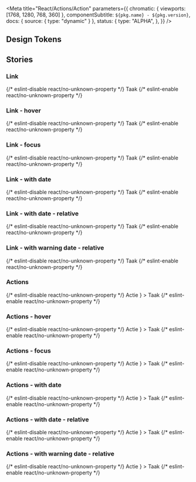 

<Meta
  title="React/Actions/Action"
  parameters={{
    chromatic: { viewports: [1768, 1280, 768, 360] },
    componentSubtitle: `${pkg.name} - ${pkg.version}`,
    docs: { source: { type: "dynamic" } },
    status: {
      type: "ALPHA",
    },
  }}
/>

<Description markdown={readme} />

## Design Tokens

<DesignTokenDocBlock categoryName="Action" viewType="table" />

## Stories

### Link

<Canvas>
  {/* eslint-disable react/no-unknown-property */}
  <Story name="Link">
    <Action link="#example">Taak</Action>
  </Story>
  {/* eslint-enable react/no-unknown-property */}
</Canvas>

### Link - hover

<Canvas>
  {/* eslint-disable react/no-unknown-property */}
  <Story name="Link - hover">
    <Action link="#example" className="denhaag-action--hover">
      Taak
    </Action>
  </Story>
  {/* eslint-enable react/no-unknown-property */}
</Canvas>

### Link - focus

<Canvas>
  {/* eslint-disable react/no-unknown-property */}
  <Story name="Link - focus">
    <Action link="#example" className="denhaag-action--focus">
      Taak
    </Action>
  </Story>
  {/* eslint-enable react/no-unknown-property */}
</Canvas>

### Link - with date

<Canvas>
  {/* eslint-disable react/no-unknown-property */}
  <Story name="Link - with date">
    <Action link="#example" deadline={new Date().setDate(new Date().getDate() + 1)}>
      Taak
    </Action>
  </Story>
  {/* eslint-enable react/no-unknown-property */}
</Canvas>

### Link - with date - relative

<Canvas>
  {/* eslint-disable react/no-unknown-property */}
  <Story name="Link - with date - relative">
    <Action link="#example" deadline={new Date().setDate(new Date().getDate() + 5)} relativeDate>
      Taak
    </Action>
  </Story>
  {/* eslint-enable react/no-unknown-property */}
</Canvas>

### Link - with warning date - relative

<Canvas>
  {/* eslint-disable react/no-unknown-property */}
  <Story name="Link - with warning date - relative">
    <Action link="#example" deadline={new Date().setDate(new Date().getDate() + 2)} relativeDate>
      Taak
    </Action>
  </Story>
  {/* eslint-enable react/no-unknown-property */}
</Canvas>

### Actions

<Canvas>
  {/* eslint-disable react/no-unknown-property */}
  <Story name="Actions">
    <Action
      actions={
        <a href="#example" class="denhaag-button">
          Actie
        </a>
      }
    >
      Taak
    </Action>
  </Story>
  {/* eslint-enable react/no-unknown-property */}
</Canvas>

### Actions - hover

<Canvas>
  {/* eslint-disable react/no-unknown-property */}
  <Story name="Actions - hover">
    <Action
      actions={
        <a href="#example" class="denhaag-button denhaag-button--hover">
          Actie
        </a>
      }
    >
      Taak
    </Action>
  </Story>
  {/* eslint-enable react/no-unknown-property */}
</Canvas>

### Actions - focus

<Canvas>
  {/* eslint-disable react/no-unknown-property */}
  <Story name="Actions - focus">
    <Action
      actions={
        <a href="#example" class="denhaag-button denhaag-button--focus">
          Actie
        </a>
      }
    >
      Taak
    </Action>
  </Story>
  {/* eslint-enable react/no-unknown-property */}
</Canvas>

### Actions - with date

<Canvas>
  {/* eslint-disable react/no-unknown-property */}
  <Story name="Actions - with date">
    <Action
      deadline={new Date().setDate(new Date().getDate() + 1)}
      actions={
        <a href="#example" class="denhaag-button">
          Actie
        </a>
      }
    >
      Taak
    </Action>
  </Story>
  {/* eslint-enable react/no-unknown-property */}
</Canvas>

### Actions - with date - relative

<Canvas>
  {/* eslint-disable react/no-unknown-property */}
  <Story name="Actions - with date - relative">
    <Action
      relativeDate
      deadline={new Date().setDate(new Date().getDate() + 5)}
      actions={
        <a href="#example" class="denhaag-button">
          Actie
        </a>
      }
    >
      Taak
    </Action>
  </Story>
  {/* eslint-enable react/no-unknown-property */}
</Canvas>

### Actions - with warning date - relative

<Canvas>
  {/* eslint-disable react/no-unknown-property */}
  <Story name="Actions - with warning date - relative">
    <Action
      relativeDate
      deadline={new Date().setDate(new Date().getDate() + 2)}
      actions={
        <a href="#example" class="denhaag-button">
          Actie
        </a>
      }
    >
      Taak
    </Action>
  </Story>
  {/* eslint-enable react/no-unknown-property */}
</Canvas>
